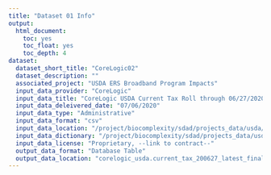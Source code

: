 ```yaml
---
title: "Dataset 01 Info"
output: 
  html_document:
    toc: yes
    toc_float: yes
    toc_depth: 4
dataset:
  dataset_short_title: "CoreLogic02"
  dataset_description: ""
  associated_project: "USDA ERS Broadband Program Impacts"
  input_data_provider: "CoreLogic"
  input_data_title: "CoreLogic USDA Current Tax Roll through 06/27/2020"
  input_data_deleivered_date: "07/06/2020"
  input_data_type: "Administrative"
  input_data_format: "csv"
  input_data_location: "/project/biocomplexity/sdad/projects_data/usda/bb/original/Corelogic_June_2020_Files/Corelogic_USDA_Current_Tax_2020_06_27.txt"
  input_data_dictionary: "/project/biocomplexity/sdad/projects_data/usda/bb/original/L – TAX – Bulk Historical Tax Roll.xlsx"
  input_data_license: "Proprietary, --link to contract--"
  output_data_format: "Database Table"
  output_data_location: "corelogic_usda.current_tax_200627_latest_final"
---
```


